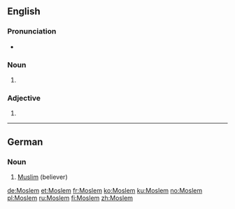 {{also|moslem}}
==English==

===Pronunciation===
* {{IPA|/ˈmɒzləm/|/ˈmɒsləm/|lang=en}}

===Noun===
{{en-noun}}

# {{alternative spelling of|Muslim}}

===Adjective===
{{en-adj|-}}

# {{alternative spelling of|Muslim}}

----

==German==

===Noun===
{{head|de|noun|g=m}}

# [[Muslim]] (believer)

{{tbot entry|German|Muslim|2008|October|de}}

[[de:Moslem]]
[[et:Moslem]]
[[fr:Moslem]]
[[ko:Moslem]]
[[ku:Moslem]]
[[no:Moslem]]
[[pl:Moslem]]
[[ru:Moslem]]
[[fi:Moslem]]
[[zh:Moslem]]
